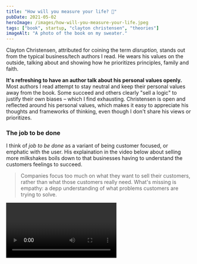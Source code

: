 ```yaml
---
title: "How will you measure your life? 🤔"
pubDate: 2021-05-02
heroImage: /images/how-will-you-measure-your-life.jpeg
tags: ["book", startup, "clayton christensen", "theories"]
imageAlt: "A photo of the book on my sweater."
---
```


Clayton Christensen, attributed for coining the term _disruption,_ stands out from the typical business/tech authors I read.
He wears his values on the outside, talking about and showing how he prioritizes principles, family and faith.

**It's refreshing to have an author talk about his personal values openly.** Most authors I read attempt to stay neutral and keep
  their personal values away from the book. Some succeed and others clearly "sell a logic" to justify their own biases – which I find exhausting.
  Christensen is open and reflected around his personal values, which makes it easy to appreciate his thoughts and frameworks
  of thinking, even though I don't share his views or prioritizes.

### The job to be done

I think of _job to be done_ as a variant of being customer focused, or emphatic with the user.
His explaination in the video below about selling more milkshakes boils down to that businesses
having to understand the customers feelings to succeed.

> Companies focus too much on what they want to sell their customers, rather than what those customers really need.
> What's missing is empathy: a depp understanding of what problems customers are trying to solve.

<Video url="https://www.youtube.com/watch?v=rHdS_4GsKmg&t=720s&ab_channel=TalksatGoogle" />

_You have to **understand** people in their situation at the moments where you are able to solve **their problem/job**_.
(Simply asking them or survey them is not enough).

### Incentive vs Motivation theory

- **Incentive theory:** Hire and pay managers based on the financial performance of the company,
  aligns the managers incentives with the shareholders incentive. Hence, a company should
  give stock or stock options to their CEOs, or other types of performance based bonuses.

- **Motivation theory:** Financial compensation is a hygiene factor, and will not make employees
  motivated. The best thing you can hope for is that no one is dissatisfied because of it.

[Motivation theory](https://en.wikipedia.org/wiki/Two-factor_theory) (or two-factor theory) splits motivation in two:

- Hygiene factors: Things that make employees _dissatisfied_ with their work. These include _status, job security, work condition, company policies, supervisory practices **and compensation**_.
- Motivators: Things that make employees _satisfied_ with work. These include _challenging work, recognition, responsibility, purpose and personal growth_,

With great motivators and bad hygiene factors, you can then hate _and_ love your job.

_Motivate people with other means than just money._

### Don't marry your deliberate plan

Honda almost went bankrupt while [trying to enter the American market](https://www.ukessays.com/essays/business/managing-strategy-the-honda-effect-business-essay.php).
They wanted to sell _big_ motorcycles, as it was  what the customers in America (already) bought,
and bled money to achieve a position in that market.  What saved them was discovering that there was
a profit to be made in the (basically non-existing) market for small, quick and playful motorcycle market.

_Be flexible enough with your plan to identify and figure out emerging strategies_

### Focusing on marginal profit will kill you in the end

Most companies think in marginal profits and focus on making better profit margins
for their high profit customers. This creates a focus on financial metrics which prioritizes
innovations that pay of in the short term, which distruptive innovations is not a part of.

> If you study the root causes of business disasters, over and over you'll find a predisposition
> toward endeavors that offer immediate gratificiation over endeavors that result in long-term success.

<Video url="https://www.youtube.com/watch?v=rHdS_4GsKmg&t=3098s&ab_channel=TalksatGoogle" />

This is the underlying cause for Dell loosing their customer computer market til Asus: Dell improved
their [Return on assets](https://www.investopedia.com/terms/r/rona.asp) by outsourcing more and more
of their production, until Dell was not much more than a label sticker on Asus hardware.

_Don't remove capabilities or stop innovating in the chase for better financial fractions._

### A theory of good and bad capital

Christensen says that a company should _initially be patient for growth, and impatient for profitability._
When profitability is discovered and the path forward is clear, switch it around: be _impatient for growth and patient for profitability._

This is a variant of what [Reid Hoffman says in Blitzscaling](/blitzscaling/):

> If your product/market fit isn't right, or your business model doesn't work yet, or if the market
> conditions aren't right for hypergrowth, then premature blitzscaling can lead oh so painfully
> (and rapidly!) to "blitzfailing".

_Make sure your product makes sense and is profitable, before thinking about scaling it up._

## Summary

Clayton is a charismatic fellow, and I'd recommend seeing him in the videos above.
In the book he presents them with more depth along with personal values.

He talks equally much about how the concepts can be applied with family as with work:
- Don't give your spouse what you want to give them – instead try to see why they hired you: what's _their job-to-be-done_ in this situation?
- Be aware of overfocusing on short term payoffs in life. It implicitly negatively affects your long term goals.
- Don't let go of your principles, even if it's _just this once_. "The path to hell is paved with good intentions [or _just this once_]".

